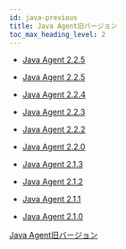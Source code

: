 ```yaml
---
id: java-previous
title: Java Agent旧バージョン
toc_max_heading_level: 2
---
```


-   [Java Agent 2.2.5](java-2_2_6)

-   [Java Agent 2.2.5](java-2_2_5)

-   [Java Agent 2.2.4](java-2_2_4)

-   [Java Agent 2.2.3](java-2_2_3)

-   [Java Agent 2.2.2](java-2_2_2)

-   [Java Agent 2.2.0](java-2_2_0)

-   [Java Agent 2.1.3](java-2_1_3)

-   [Java Agent 2.1.2](java-2_1_2)

-   [Java Agent 2.1.1](java-2_1_1)

-   [Java Agent 2.1.0](java-2_1_0)

[Java Agent旧バージョン](https://deprecated-docs.whatap.io/kr/releasenotes/#java-agent-release-notes)
